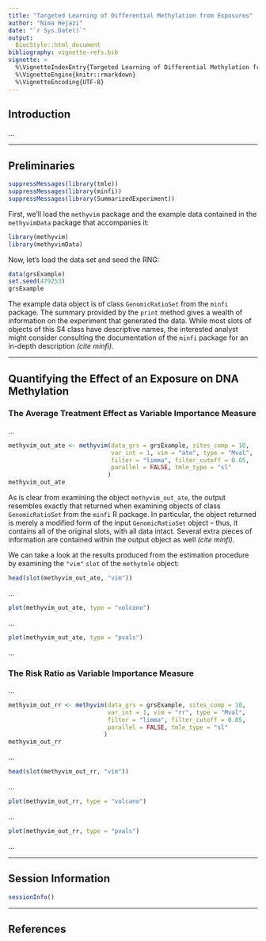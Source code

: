 ```yaml
---
title: "Targeted Learning of Differential Methylation from Exposures"
author: "Nima Hejazi"
date: "`r Sys.Date()`"
output:
  BiocStyle::html_document
bibliography: vignette-refs.bib
vignette: >
  %\VignetteIndexEntry{Targeted Learning of Differential Methylation from Exposures}
  %\VignetteEngine{knitr::rmarkdown}
  %\VignetteEncoding{UTF-8}
---
```


## Introduction

...

---

## Preliminaries

```r
suppressMessages(library(tmle))
suppressMessages(library(minfi))
suppressMessages(library(SummarizedExperiment))
```

First, we'll load the `methyvim` package and the example data contained in the
`methyvimData` package that accompanies it:

```r
library(methyvim)
library(methyvimData)
```

Now, let's load the data set and seed the RNG:

```r
data(grsExample)
set.seed(479253)
grsExample
```

The example data object is of class `GenomicRatioSet` from the `minfi` package.
The summary provided by the `print` method gives a wealth of information on the
experiment that generated the data. While most slots of objects of this S4 class
have descriptive names, the interested analyst might consider consulting the
documentation of the `minfi` package for an in-depth description _(cite minfi)_.

---

## Quantifying the Effect of an Exposure on DNA Methylation

### The Average Treatment Effect as Variable Importance Measure

...

```r
methyvim_out_ate <- methyvim(data_grs = grsExample, sites_comp = 10,
                             var_int = 1, vim = "ate", type = "Mval",
                             filter = "limma", filter_cutoff = 0.05,
                             parallel = FALSE, tmle_type = "sl"
                            )
methyvim_out_ate
```

As is clear from examining the object `methyvim_out_ate`, the output resembles
exactly that returned when examining objects of class `GenomicRatioSet` from the
`minfi` R package. In particular, the object returned is merely a modified form
of the input `GenomicRatioSet` object -- thus, it contains all of the original
slots, with all data intact. Several extra pieces of information are contained
within the output object as well _(cite minfi)_.

We can take a look at the results produced from the estimation procedure by
examining the `"vim"` `slot` of the `methytmle` object:

```r
head(slot(methyvim_out_ate, "vim"))
```

...

```r
plot(methyvim_out_ate, type = "volcano")
```

...

```r
plot(methyvim_out_ate, type = "pvals")
```

...

### The Risk Ratio as Variable Importance Measure

...

```r
methyvim_out_rr <- methyvim(data_grs = grsExample, sites_comp = 10,
                            var_int = 1, vim = "rr", type = "Mval",
                            filter = "limma", filter_cutoff = 0.05,
                            parallel = FALSE, tmle_type = "sl"
                           )
methyvim_out_rr
```
...

```r
head(slot(methyvim_out_rr, "vim"))
```
...

```r
plot(methyvim_out_rr, type = "volcano")
```

...


```r
plot(methyvim_out_rr, type = "pvals")
```

...

---

## Session Information

```r
sessionInfo()
```

---

## References
